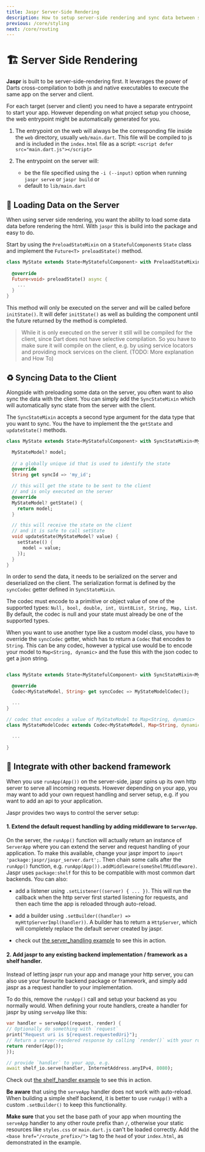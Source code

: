 ```yaml
---
title: Jaspr Server-Side Rendering
description: How to setup server-side rendering and sync data between server and client in Jaspr.
previous: /core/styling
next: /core/routing
---
```


# 🏗 Server Side Rendering

**Jaspr** is built to be server-side-rendering first. It leverages the power of Darts
cross-compilation to both js and native executables to execute the same app on the server and client.

For each target (server and client) you need to have a separate entrypoint to start your app. However 
depending on what project setup you choose, the web entrypoint might be automatically generated for you.

1. The entrypoint on the web will always be the corresponding file inside the `web` directory,
   usually `web/main.dart`. This file will be compiled to js and is included in the `index.html` file
   as a script: `<script defer src="main.dart.js"></script>`

2. The entrypoint on the server will:
    - be the file specified using the `-i (--input)` option when running `jaspr serve` or `jaspr build` or
    - default to `lib/main.dart`

## 💽 Loading Data on the Server

When using server side rendering, you want the ability to load some data data before rendering the html.
With `jaspr` this is build into the package and easy to do.

Start by using the `PreloadStateMixin` on a `StatefulComponent`s `State` class and implement the `Future<T> preloadState()` method.

```dart
class MyState extends State<MyStatefulComponent> with PreloadStateMixin {
  
  @override
  Future<void> preloadState() async {
    ...
  }
}
```

This method will only be executed on the server and will be called before `initState()`. It will defer
`initState()` as well as building the component until the future returned by the method is completed.

> While it is only executed on the server it still will be compiled for the client, since Dart does not have
> selective compilation. So you have to make sure it will compile on the client, e.g. by using service locators
> and providing mock services on the client. (TODO: More explanation and How To)

## ♻️ Syncing Data to the Client

Alongside with preloading some data on the server, you often want to also sync the data with the client.
You can simply add the `SyncStateMixin` which will automatically sync state from the server with the client.

The `SyncStateMixin` accepts a second type argument for the data type that you want to sync. You the have to
implement the the `getState` and `updateState()` methods.

```dart
class MyState extends State<MyStatefulComponent> with SyncStateMixin<MyStatefulComponent, MyStateModel> {

  MyStateModel? model;
  
  // a globally unique id that is used to identify the state
  @override
  String get syncId => 'my_id';

  // this will get the state to be sent to the client
  // and is only executed on the server
  @override
  MyStateModel? getState() {
    return model;
  }

  // this will receive the state on the client
  // and it is safe to call setState
  void updateState(MyStateModel? value) {
    setState(() {
      model = value;
    });
  }
}
```

In order to send the data, it needs to be serialized on the server and deserialized on the client.
The serialization format is defined by the `syncCodec` getter defined in `SyncStateMixin`.

The codec must encode to a primitive or object value of one of the supported types: `Null, bool,
double, int, Uint8List, String, Map, List`. By default, the codec is null and your state must
already be one of the supported types.

When you want to use another type like a custom model class, you have to override the `syncCodec` getter, which
has to return a `Codec` that encodes to `String`. This can be any codec, however a typical use would be to
encode your model to `Map<String, dynamic>` and the fuse this with the json codec to get a json string.

```dart

class MyState extends State<MyStatefulComponent> with SyncStateMixin<MyStatefulComponent, MyStateModel> {

  @override
  Codec<MyStateModel, String> get syncCodec => MyStateModelCodec();

  ...
}

// codec that encodes a value of MyStateModel to Map<String, dynamic>
class MyStateModelCodec extends Codec<MyStateModel, Map<String, dynamic>> {
  
  ...
  
}
```

## 🔀 Integrate with other backend framework

When you use `runApp(App())` on the server-side, jaspr spins up its own http server to serve all
incoming requests. However depending on your app, you may want to add your own request handling and
server setup, e.g. if you want to add an api to your application.

Jaspr provides two ways to control the server setup:


#### 1. Extend the default request handling by adding middleware to `ServerApp`.

On the server, the `runApp()` function will actually return an instance of `ServerApp` where you can
extend the server and request handling of your application.
To make this available, change your jaspr import to `import 'package:jaspr/jaspr_server.dart';`. Then
chain some calls after the `runApp()` function, e.g. `runApp(App()).addMiddleware(someShelfMiddleware)`.
Jaspr uses `package:shelf` for this to be compatible with most common dart backends. You can also:

- add a listener using `.setListener((server) { ... })`.
  This will run the callback when the http server first started listening for requests, and then
  each time the app is reloaded through auto-reload.

- add a builder using `.setBuilder((handler) => myHttpServerImpl(handler))`.
  A builder has to return a `HttpServer`, which will completely replace the default server created
  by jaspr.

- check out [the server_handling example](https://github.com/schultek/jaspr/tree/main/experiments/server_handling) to see this in action.


#### 2. Add jaspr to any existing backend implementation / framework as a **shelf handler**.

Instead of letting jaspr run your app and manage your http server, you can also use your favourite
backend package or framework, and simply add jaspr as a request handler to your implementation.

To do this, remove the `runApp()` call and setup your backend as you normally would. When defining your
route handlers, create a handler for jaspr by using `serveApp` like this:
```dart
var handler = serveApp((request, render) {
// Optionally do something with `request`
print("Request uri is ${request.requestedUri}");
// Return a server-rendered response by calling `render()` with your root component
return render(App());
});

// provide `handler` to your app, e.g.
await shelf_io.serve(handler, InternetAddress.anyIPv4, 8080);
```

Check out [the shelf_handler example](https://github.com/schultek/jaspr/tree/main/experiments/shelf_handler) to see this in action.

**Be aware** that using the `serveApp` handler does not work with auto-reload. When building a simple
shelf backend, it is better to use `runApp()` with a custom `.setBuilder()` to keep this functionality.

**Make sure** that you set the base path of your app when mounting the `serveApp` handler to
any other route prefix than `/`, otherwise your static resources like `styles.css` or `main.dart.js`
can't be loaded correctly. Add the `<base href="/<route_prefix>/">` tag to the `head` of your
`index.html`, as demonstrated in the example.